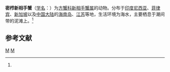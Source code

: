 {{Speciesbox
| taxon = Neoepisesarma mederi
| binomial_authority = (H.Milne-Edwards, 1853)<ref name='id12018'>{{cite web| url =http://www.bioinfo.cn/db05/BjdwSpecies.php?action=view&id=12018| title =密栉新相手蟹| work =《中国动物物种编目数据库》| publisher =中国科学院微生物研究所| author =中国科学院动物研究所| accessdate =2009-04-28| deadurl =yes| archiveurl =https://web.archive.org/web/20160305053433/http://www.bioinfo.cn/db05/BjdwSpecies.php?action=view&id=12018| archivedate =2016-03-05}}</ref>
}}

'''密栉新相手蟹'''（[[学名|学名]]：{{lang|la|''Neoepisesarma mederi''}}）为[[方蟹科|方蟹科]][[新相手蟹属|新相手蟹属]]的动物。分布于[[印度尼西亚|印度尼西亚]]、[[菲律宾|菲律宾]]、[[新加坡|新加坡]]以及[[中国大陆|中国大陆]]的[[海南岛|海南岛]]、[[江苏|江苏]]等地，生活环境为海水，主要栖息于潮间带的泥滩上。<ref name='id12018'/>

== 参考文献 ==
{{reflist}}

{{螃蟹小作品}}

{{Taxonbar}}
[[Category:_1853年描述的动物|M]]
[[Category:新相手蟹属|M]]